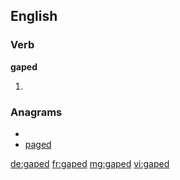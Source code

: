 ==English==

===Verb===
'''gaped'''

# {{past of|[[gape]]}}

===Anagrams===
* {{alphagram|adegp}}
* [[paged#English|paged]]

[[de:gaped]]
[[fr:gaped]]
[[mg:gaped]]
[[vi:gaped]]